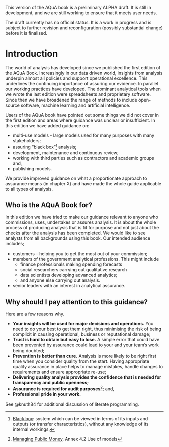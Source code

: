 ::: {.callout-important}
This version of the AQuA book is a preliminary ALPHA draft.  It is still in development, and we are still working to ensure that it meets user needs. 

The draft currently has no official status. It is a work in progress and is subject to further revision and reconfiguration (possibly substantial change) before it is finalised. 
:::

# Introduction

The world of analysis has developed since we published the first edition of the AQuA Book. Increasingly in our data driven world, insights from analysis underpin almost all policies and support operational excellence. This underlines the continuing importance of assuring our evidence. In parallel our working practices have developed. The dominant analytical tools when we wrote the last edition were spreadsheets and proprietary software. Since then we have broadened the range of methods to include open-source software, machine learning and artificial intelligence.  

Users of the AQuA book have pointed out some things we did not cover in the first edition and areas where guidance was unclear or insufficient. In this edition we have added guidance on:  

* multi-use models - large models used for many purposes with many stakeholders;  
* assuring "black box"[^1] analysis;  
* development, maintenance and continuous review;  
* working with third parties such as contractors and academic groups and,  
* publishing models.  

We provide improved guidance on what a proportionate approach to assurance means (in chapter X) and have made the whole guide applicable to all types of analysis.

## Who is the AQuA Book for?

In this edition we have tried to make our guidance relevant to anyone who commissions, uses, undertakes or assures analysis. It is about the whole process of producing analysis that is fit for purpose and not just about the checks after the analysis has been completed. We would like to see analysts from all backgrounds using this book. Our intended audience includes;  

* customers – helping you to get the most out of your commission; 
* members of the government analytical professions. This might include
  + finance professionals making spending forecasts
  + social researchers carrying out qualitative research
  + data scientists developing advanced analytics;
  + and anyone else carrying out analysis. 
* senior leaders with an interest in analytical assurance.  

## Why should I pay attention to this guidance? 

Here are a few reasons why.

* **Your insights will be used for major decisions and operations.** You need to do your best to get them right, thus minimising the risk of being complicit in causing operational, business or reputational damage; 
* **Trust is hard to obtain but easy to lose.** A simple error that could have been prevented by assurance could lead to your and your team’s work being doubted; 
* **Prevention is better than cure.** Analysis is more likely to be right first time when you consider quality from the start. Having appropriate quality assurance in place helps to manage mistakes, handle changes to requirements and ensure appropriate re-use; 
* **Delivering quality analysis provides the confidence that is needed for transparency and public openness;** 
* **Assurance is required for audit purposes**[^2]; and,  
* **Professional pride in your work.** 

See @knuth84 for additional discussion of literate programming.

[^1]: [Black box](https://en.wikipedia.org/wiki/Black_box): system which can be viewed in terms of its inputs and outputs (or transfer characteristics), without any knowledge of its internal workings.
[^2]: [Managing Public Money](https://www.gov.uk/government/publications/managing-public-money ), Annex 4.2 Use of models 